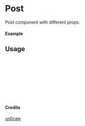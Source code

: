 
<Meta of={Post} title="unDraw/Post" />

# Post

Post component with different props.

#### Example

<Canvas of={Post.Primary} />

## Usage

```ts
import { Post } from "yadl-ui";

const Example = () => {
  return (
      <Post />
  );
};

export default Example;
```

#### Credits
[unDraw](https://undraw.co/illustrations)
